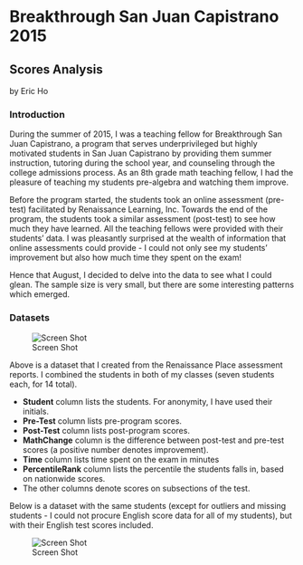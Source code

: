 # Breakthrough San Juan Capistrano 2015 
## Scores Analysis

by Eric Ho

### Introduction

During the summer of 2015, I was a teaching fellow for Breakthrough San Juan Capistrano, a program that serves
underprivileged but highly motivated students in San Juan Capistrano by providing them summer instruction, tutoring 
during the school year, and counseling through the college admissions process. As an 8th grade math teaching fellow,
I had the pleasure of teaching my students pre-algebra and watching them improve.

Before the program started, the students took an online assessment (pre-test) facilitated by Renaissance Learning, Inc. Towards
the end of the program, the students took a similar assessment (post-test) to see how much they have learned. All the
teaching fellows were provided with their students' data. I was pleasantly surprised at the wealth of information that
online assessments could provide - I could not only see my students' improvement but also how much time they spent on the
exam!

Hence that August, I decided to delve into the data to see what I could glean. The sample size is very small, but there
are some interesting patterns which emerged. 

### Datasets

![Screen Shot](https://github.com/ohrice/BTSJC/blob/master/images/Data.png)

Above is a dataset that I created from the Renaissance Place assessment reports. I combined the students in
both of my classes (seven students each, for 14 total).

* **Student** column lists the students. For anonymity, I have used their initials.
* **Pre-Test** column lists pre-program scores.
* **Post-Test** column lists post-program scores.
* **MathChange** column is the difference between post-test and pre-test scores (a positive number denotes improvement).
* **Time** column lists time spent on the exam in minutes
* **PercentileRank** column lists the percentile the students falls in, based on nationwide scores.
* The other columns denote scores on subsections of the test.

Below is a dataset with the same students (except for outliers and missing students - I could not procure English score
data for all of my students), but with their English test scores included.

![Screen Shot](https://github.com/ohrice/BTSJC/blob/master/images/Data2.png)